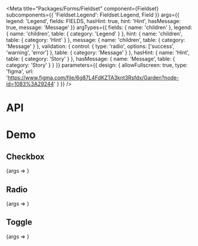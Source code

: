 
<Meta
  title="Packages/Forms/Fieldset"
  component={Fieldset}
  subcomponents={{ 'Fieldset.Legend': Fieldset.Legend, Field }}
  args={{
    legend: 'Legend',
    fields: FIELDS,
    hasHint: true,
    hint: 'Hint',
    hasMessage: true,
    message: 'Message'
  }}
  argTypes={{
    fields: { name: 'children' },
    legend: { name: 'children', table: { category: 'Legend' } },
    hint: { name: 'children', table: { category: 'Hint' } },
    message: { name: 'children', table: { category: 'Message' } },
    validation: {
      control: { type: 'radio', options: ['success', 'warning', 'error'] },
      table: { category: 'Message' }
    },
    hasHint: { name: 'Hint', table: { category: 'Story' } },
    hasMessage: { name: 'Message', table: { category: 'Story' } }
  }}
  parameters={{
    design: {
      allowFullscreen: true,
      type: 'figma',
      url: 'https://www.figma.com/file/6g87L4FdKZTA3knt3Rsfdx/Garden?node-id=1083%3A29244'
    }
  }}
/>

# API

<ArgsTable />

# Demo

## Checkbox

<Canvas>
  <Story name="Checkbox">{args => <FieldsetStory type="checkbox" {...args} />}</Story>
</Canvas>

## Radio

<Canvas>
  <Story name="Radio">{args => <FieldsetStory type="radio" {...args} />}</Story>
</Canvas>

## Toggle

<Canvas>
  <Story name="Toggle">{args => <FieldsetStory type="toggle" {...args} />}</Story>
</Canvas>
